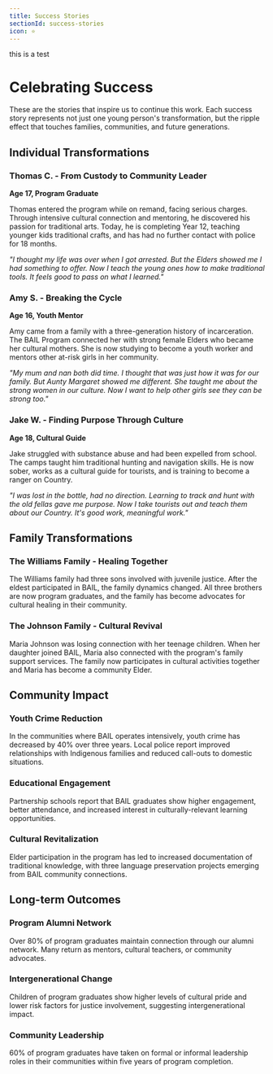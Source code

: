 ```yaml
---
title: Success Stories
sectionId: success-stories
icon: ⭐
---
```


this is a test

# Celebrating Success

These are the stories that inspire us to continue this work. Each success story represents not just one young person's transformation, but the ripple effect that touches families, communities, and future generations.

## Individual Transformations

### Thomas C. - From Custody to Community Leader

**Age 17, Program Graduate**

Thomas entered the program while on remand, facing serious charges. Through intensive cultural connection and mentoring, he discovered his passion for traditional arts. Today, he is completing Year 12, teaching younger kids traditional crafts, and has had no further contact with police for 18 months.

*"I thought my life was over when I got arrested. But the Elders showed me I had something to offer. Now I teach the young ones how to make traditional tools. It feels good to pass on what I learned."*

### Amy S. - Breaking the Cycle

**Age 16, Youth Mentor**

Amy came from a family with a three-generation history of incarceration. The BAIL Program connected her with strong female Elders who became her cultural mothers. She is now studying to become a youth worker and mentors other at-risk girls in her community.

*"My mum and nan both did time. I thought that was just how it was for our family. But Aunty Margaret showed me different. She taught me about the strong women in our culture. Now I want to help other girls see they can be strong too."*

### Jake W. - Finding Purpose Through Culture

**Age 18, Cultural Guide**

Jake struggled with substance abuse and had been expelled from school. The camps taught him traditional hunting and navigation skills. He is now sober, works as a cultural guide for tourists, and is training to become a ranger on Country.

*"I was lost in the bottle, had no direction. Learning to track and hunt with the old fellas gave me purpose. Now I take tourists out and teach them about our Country. It's good work, meaningful work."*

## Family Transformations

### The Williams Family - Healing Together

The Williams family had three sons involved with juvenile justice. After the eldest participated in BAIL, the family dynamics changed. All three brothers are now program graduates, and the family has become advocates for cultural healing in their community.

### The Johnson Family - Cultural Revival

Maria Johnson was losing connection with her teenage children. When her daughter joined BAIL, Maria also connected with the program's family support services. The family now participates in cultural activities together and Maria has become a community Elder.

## Community Impact

### Youth Crime Reduction

In the communities where BAIL operates intensively, youth crime has decreased by 40% over three years. Local police report improved relationships with Indigenous families and reduced call-outs to domestic situations.

### Educational Engagement

Partnership schools report that BAIL graduates show higher engagement, better attendance, and increased interest in culturally-relevant learning opportunities.

### Cultural Revitalization

Elder participation in the program has led to increased documentation of traditional knowledge, with three language preservation projects emerging from BAIL community connections.

## Long-term Outcomes

### Program Alumni Network

Over 80% of program graduates maintain connection through our alumni network. Many return as mentors, cultural teachers, or community advocates.

### Intergenerational Change

Children of program graduates show higher levels of cultural pride and lower risk factors for justice involvement, suggesting intergenerational impact.

### Community Leadership

60% of program graduates have taken on formal or informal leadership roles in their communities within five years of program completion.
